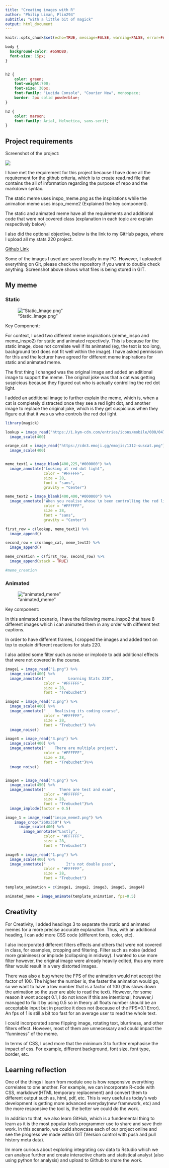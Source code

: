 ```yaml
---
title: "Creating images with R"
author: "Philip Liman, Plim294"
subtitle: "with a little bit of magick"
output: html_document
---
```


```r
knitr::opts_chunk$set(echo=TRUE, message=FALSE, warning=FALSE, error=FALSE)
```

```css
body {
  background-color: #659DBD;
  font-size: 15px;
}


h2 {
    color: green;
    font-weight:700;
    font-size: 30px;
    font-family: "Lucida Console", "Courier New", monospace;
    border: 2px solid powderblue;
}

h3 {
    color: maroon;
    font-family: Arial, Helvetica, sans-serif;
}

```

## Project requirements
Screenshot of the project:

![](screenshot.png)

I have met the requirement for this project because I have done all the requirement for the github criteria, which is to create read.md file that contains the all of information regarding the purpose of repo and the markdown syntax. 

The static meme uses inspo_meme.png as the inspirations while the animation meme uses inspo_meme2 (Explained the key component).

The static and animated meme have all the requirements and additional code that were not covered class (explanation in each topic are explain respectively below)

I also did the optional objective, below is the link to my GitHub pages, where I upload all my stats 220 project.

[Github Link](https://github.com/philiplim1509/stats220)

Some of the images I used are saved locally in my PC. However, I uploaded everything on Git, please check the repository if you want to double check anything. Screenshot above shows what files is being stored in GIT.

## My meme
### Static
!["Static_Image.png"](static_meme.png)

Key Component: \n

For context, I used two different meme inspirations (meme_inspo and meme_inspo2) for static and animated repectively. This is because for the static image, does not correlate well if its animated (eg, the text is too long, background text does not fit well within the image). I have asked permission for this and the lecturer have agreed for different meme inspirations for static and animated meme.

The first thing I changed was the original image and added an aditional image to support the meme. The original joke was that a cat was getting suspicious because they figured out who is actually controlling the red dot light. 

I added an additional image to further explain the meme, which is, when a cat is completely distracted once they see a red light dot, and another image to replace the original joke, which is they get suspicious when they figure out that it was us who controls the red dot light.

```r

library(magick)

lookup = image_read("https://i.kym-cdn.com/entries/icons/mobile/000/047/940/cat_eating_looking_up.jpg") %>%
  image_scale(400)

orange_cat = image_read("https://cdn3.emoji.gg/emojis/1312-suscat.png") %>%
  image_scale(400)


meme_text1 = image_blank(400,225,"#000000") %>%
  image_annotate("Looking at red dot light",
                 color = "#FFFFFF",
                 size = 28,
                 font = "sans",
                 gravity = "Center")

meme_text2 = image_blank(400,400,"#000000") %>%
  image_annotate("When you realise whose \n been controlling the red light",
                 color = "#FFFFFF",
                 size = 28,
                 font = "sans",
                 gravity = "Center")

first_row = c(lookup, meme_text1) %>%
  image_append()

second_row = c(orange_cat, meme_text2) %>%
  image_append()

meme_creation = c(first_row, second_row) %>%
  image_append(stack = TRUE)

#meme_creation

```


### Animated
!["animated_meme"](animated_meme.gif)

Key component:

In this animated scenario, I have the following meme_inspo2 that have 8 different images which i can animated them in any order with different text captions.

In order to have different frames, I cropped the images and added text on top to explain different reactions for stats 220.

I also added some filter such as noise or implode to add additional effects that were not covered in the course.
```r

image1 = image_read("1.png") %>%
  image_scale(400) %>%
  image_annotate("          Learning Stats 220",
                 color = "#FFFFFF",
                 size = 28,
                 font = "Trebuchet")

image2 = image_read("2.png") %>%
  image_scale(400) %>%
  image_annotate("    Realising its coding course",
                 color = "#FFFFFF",
                 size = 28,
                 font = "Trebuchet") %>%
  image_noise()

image3 = image_read("3.png") %>%
  image_scale(400) %>%
  image_annotate("    There are multiple project",
                 color = "#FFFFFF",
                 size = 28,
                 font = "Trebuchet")%>%
  image_noise()


image4 = image_read("4.png") %>%
  image_scale(450) %>%
  image_annotate("      There are test and exam",
                 color = "#FFFFFF",
                 size = 28,
                 font = "Trebuchet")%>%
  image_implode(factor = 0.5)

image_1 = image_read("inspo_meme2.png") %>%
    image_crop("260x350") %>%
      image_scale(400) %>%
        image_annotate("Lastly",
                 color = "#FFFFFF",
                 size = 28,
                 font = "Trebuchet")

image5 = image_read("1.png") %>%
  image_scale(400) %>%
  image_annotate("         It's not double pass",
                 color = "#FFFFFF",
                 size = 28,
                 font = "Trebuchet")

template_animation = c(image1, image2, image3, image5, image4)

animated_meme = image_animate(template_animation, fps=0.5)
```

## Creativity
For Creativity, I added headings 3 to separate the static and animated memes for a more precise accurate explanation. Thus, with an additional heading, I can add more CSS code (different fonts, color, etc).

I also incorporated different filters effects and others that were not covered in class, for examples, cropping and filtering. Filter such as noise (added more graininess) or implode (collapsing in midway). I wanted to use more filter however, the original image were already heavily edited, thus any more filter would result in a very distorted images. 

There was also a bug where the FPS of the animation would not accept the factor of 100. The higher the number is, the faster the animation would go, so we want to have a low number that is a factor of 100 (this slows down the animation so the user are able to read the text). However, for some reason it wont accept 0.1, I do not know if this are intentional, however,i managed to fix it by using 0.5 so in theory all floats number should be an acceptable input but in practice it does not (because of the FPS=0.1 Error). An fps of 1 is still a bit too fast for an average user to read the whole text.

I could incorporated some flipping image, rotating text, blurriness, and other filters effect. However, most of them are unnecessary and could impact the "funniness" of the meme.

In terms of CSS, I used more that the minimum 3 to further emphasise the impact of css. For example, different background, font size, font type, border, etc.
  

## Learning reflection
One of the things i learn from module one is how responsive everything correlates to one another. For example, we can incorporate R-code with CSS, markdown(HTML temporary replacement) and convert them to different output such as, html, pdf, etc. This is very useful as today's web development is getting more advanced everyday(new framework, etc) and the more responsive the tool is, the better we could do the work.

In addition to that, we also learn GitHub, which is a fundemental thing to learn as it is the most popular tools programmer use to share and save their work. In this scenario, we could showcase each of our project online and see the progress we made within GIT (Version control with push and pull history meta data).

Im more curious about exploring integrating csv data to Rstudio which we can analyse further and create interactive charts and statistical analyst (also using python for analysis) and upload to Github to share the work.
